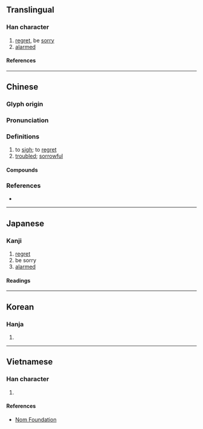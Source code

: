 {{character info}}
==Translingual==

===Han character===
{{Han char|rn=61|rad=心|as=08|sn=11|four=93012|canj=PJNU|ids=⿰忄宛}}

# [[regret]], be [[sorry]]
# [[alarm]]ed

====References====
{{Han ref|kx=0390.150|dkj=10771|dj=0724.130|hdz=42319.050|uh=60CB}}

----

==Chinese==
{{zh-forms}}

===Glyph origin===
{{Han etym}}

===Pronunciation===
{{zh-pron
|m=惋
|c=jyun2,wun2
|mn=ml:oàn/qz,xm,zz:oán
|mn_note=oàn - literary; oán - vernacular (俗)
|mc=y
|oc=y
|cat=v,a
}}

===Definitions===
{{zh-hanzi}}

# to [[sigh]]; to [[regret]]
# [[troubled]]; [[sorrowful]]

====Compounds====
{{zh-der|悵惋|惆惋|惋傷|惋嘆|惋惜|惋愕|惋愴|憤惋|歎惋|驚惋|嘆惋}}

===References===
* {{R:yue:Hanzi}}

----

==Japanese==

===Kanji===
{{ja-kanji|grade=|rs=心08}}

# [[regret]]
# be sorry
# [[alarmed]]

====Readings====
{{ja-readings
|on=わん
|kun=なげく
}}

----

==Korean==

===Hanja===
{{ko-hanja|완}}

# {{rfdef|ko|sort=心08}}

----

==Vietnamese==

===Han character===
{{vi-readings|rs=心08|reading=uyển}}

# {{rfdef|vi|sort=心08}}

====References====
* [http://nomfoundation.org/common/nom_details.php?codepoint=60cb Nom Foundation]